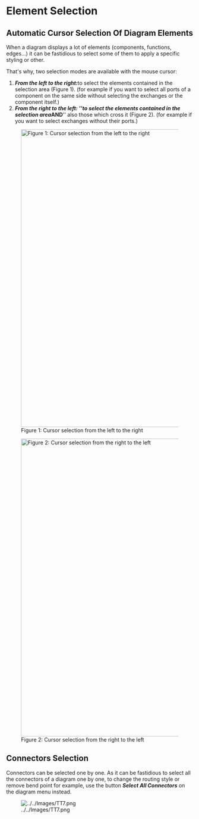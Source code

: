 =Element Selection =

==Automatic Cursor Selection Of Diagram Elements==

When a diagram displays a lot of elements (components, functions, edges...) it can be fastidious to select some of them to apply a specific styling or other.

That's why, two selection modes are available with the mouse cursor:

# '''''From the left to the right: '''''to select the elements contained in the selection area (Figure 1). (for example if you want to select all ports of a component on the same side without selecting the exchanges or the component itself.)
# '''''From the right to the left: '''''to select the elements contained in the selection area '''''AND''''' also those which cross it (Figure 2). (for example if you want to select exchanges without their ports.)

[[File:../../Images/Tips1.png|thumbnail|800px|Figure 1: Cursor selection from the left to the right]]

[[File:../../Images/Tips2.png|thumbnail|800px|Figure 2: Cursor selection from the right to the left]]



==Connectors Selection==

Connectors can be selected one by one. As it can be fastidious to select all the connectors of a diagram one by one, to change the routing style or remove bend point for example, use the button '''''Select All Connectors''''' on the diagram menu instead.


[[Image:../../Images/TT7.png]]



